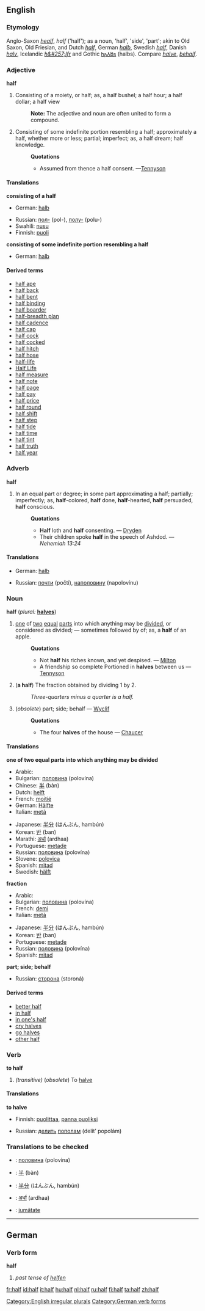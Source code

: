 {{webster}}
==English==

{{rank|mother|often|themselves|268|half|certain|sent|keep}}

===Etymology===
Anglo-Saxon ''[[healf]]'', ''half'' ('half'); as a noun, 'half', 'side', 'part'; akin to Old Saxon, Old Friesian, and Dutch ''[[half#Dutch|half]]'', German ''[[halb]]'', Swedish ''[[half#Swedish|half]]'', Danish ''[[halv]]'', Icelandic ''[[h&#257;lfr]]'' and Gothic [[𐌷𐌰𐌻𐌱𐍃]] (halbs). Compare ''[[halve]]'', ''[[behalf]]''.

===Adjective===
'''half'''

#Consisting of a moiety, or half; as, a half bushel; a half hour; a half dollar; a half view
#:'''Note:''' The adjective and noun are often united to form a compound.
#Consisting of some indefinite portion resembling a half; approximately a half, whether more or less; partial; imperfect; as, a half dream; half knowledge.
#:'''Quotations'''
#:*Assumed from thence a half consent. —[[Tennyson]]

====Translations====

'''consisting of a half'''
{{top}}
*German: [[halb]]
{{mid}}
*Russian: [[пол-]] (pol-), [[полу-]] (polu-)
*Swahili: [[nusu]]
*Finnish: [[puoli]]
{{bottom}}

'''consisting of some indefinite portion resembling a half'''
{{top}}
*German: [[halb]]
{{mid}}
{{bottom}}

====Derived terms====
<!--Note: many of these are or may be hyphenated-->
*[[half ape]]<!-- (''zoölogy'') a lemur-->
*[[half back]]<!-- (''football'') See under 2d [[back]]-->
*[[half bent]]<!-- the first notch, for the [[sear point]] to enter, in the tumbler of a gunlock; the halfcock notch-->
*[[half binding]]<!-- a style of bookbinding in which only the back and corners are in leather-->
*[[half boarder]]<!-- one who boards in part; specifically, a scholar at a boarding school who takes dinner only-->
*[[half-breadth plan]]<!-- (''shipbuilding'') a horizontal plan of the half a vessel, divided lengthwise, showing the lines-->
*[[half cadence]]<!-- (''music'') a cadence on the dominant-->
*[[half cap]]<!-- (''obsolete'') a slight salute with the cap. — Shakespeare-->
*[[half cock]]<!-- the position of the cock of a gun when retained by the first notch-->
*[[half cocked]]<!-- or '''halfcocked:''' unprepared, lacking forethought; — as in go off '''half cocked'''-->
*[[half hitch]]<!-- a sailor’s knot in a rope; half of a clove hitch-->
*[[half hose]]<!-- short stockings; socks-->
*[[half-life]]<!-- The time taken for a given radioactive element to decay to half its number.-->
*[[Half Life]]<!-- A computer game-->
*[[half measure]]<!-- an imperfect or weak line of action-->
*[[half note]]<!-- (''music'') a minim, one half of a semibreve-->
*[[half page]]<!-- half of a single page, of a book.-->
*[[half pay]]<!-- half of the wages or salary; reduced pay; as, an officer on '''half pay'''-->
*[[half price]]<!-- half the ordinary price; or a price much reduced-->
*[[half round]]<!--
**(''architecture'') A molding of semicircular section
**(''mechanical'') Having one side flat and the other rounded; — said of a file-->
*[[half shift]]<!-- (''music'') a position of the hand, between the open position and the first shift, in playing on the violin and kindred instruments. See [[shift]]-->
*[[half step]]<!-- (''music'') a semitone; the smallest difference of pitch or interval, used in music-->
*[[half tide]]<!-- the time or state of the tide equally distant from ebb and flood-->
*[[half time]]<!-- half the ordinary time for work or attendance; as, the half-time system-->
*[[half tint]]<!-- (''fine arts'') a middle or intermediate tint, as in drawing or painting. See [[demitint]]-->
*[[half truth]]<!-- a statement only partially true, or which gives only a part of the truth. — [[Mrs. Browning]]-->
*[[half year]]<!-- the space of six months; one term of a school when there are two terms in a year.-->

===Adverb===
'''half'''

#In an equal part or degree; in some part approximating a half; partially; imperfectly; as, '''half'''-colored, '''half''' done, '''half'''-hearted, '''half''' persuaded, '''half''' conscious.
#:'''Quotations'''
#:*'''Half''' loth and '''half''' consenting. — [[Dryden]]
#:*Their children spoke '''half''' in the speech of Ashdod. — ''Nehemiah 13:24''

====Translations====
{{top}}
*German: [[halb]]
{{mid}}
*Russian: [[почти]] (počtí), [[наполовину]] (napolovínu)
{{bottom}}

===Noun===
'''half''' (''plural:'' '''[[halves]]''')

#[[one]] of [[two]] [[equal]] [[part]]s into which anything may be [[divide]]d, or considered as divided; — sometimes followed by of; as, a '''half''' of an apple.
#:'''Quotations'''
#:*Not '''half''' his riches known, and yet despised. — [[Milton]]
#:*A friendship so complete Portioned in '''halves''' between us — [[Tennyson]]
#{{arithmetic}} ('''a half''') The fraction obtained by dividing 1 by 2.
#:''Three-quarters minus a quarter is a half.''
#(''obsolete'') part; side; behalf — [[Wyclif]]
#:'''Quotations'''
#:*The four '''halves''' of the house — [[Chaucer]]

====Translations====

'''one of two equal parts into which anything may be divided'''
{{top}}
*Arabic: {{ARchar|[[نصف]]}} {{Unicode|(nuʂf)}}
*Bulgarian: [[половина]] (polovína) {{f}}
*Chinese: [[半]] (bàn)
*Dutch: [[helft]]
*French: [[moitié]] {{f}}
*German: [[Hälfte]] {{f}}
*Italian: [[metà]] {{f}}
{{mid}}
*Japanese: [[半分]] (はんぶん, hambún)
*Korean: [[반]] (ban)
*Marathi: [[अर्धा]] (ardhaa)
*Portuguese: [[metade]] {{f}}
*Russian: [[половина]] (polovína) {{f}}
*Slovene: [[polovica]] {{f}}
*Spanish: [[mitad]] {{f}}
*Swedish: [[hälft]]
{{bottom}}

'''fraction'''
{{top}}
*Arabic: {{ARchar|[[نصف]]}} {{Unicode|(nuʂf)}}
*Bulgarian: [[половина]] (polovína) {{f}}
*French: [[demi]] {{m}}
*Italian: [[metà]] {{f}}
{{mid}}
*Japanese: [[半分]] (はんぶん, hambún)
*Korean: [[반]] (ban)
*Portuguese: [[metade]] {{f}}
*Russian: [[половина]] (polovína) {{f}}
*Spanish: [[mitad]] {{f}}
{{bottom}}

'''part; side; behalf'''
{{top}}
{{mid}}
*Russian: [[сторона]] (storoná) {{f}}
{{bottom}}

====Derived terms====
*[[better half]]
*[[in half]]<!-- (''colloquial'') an expression sometimes used improperly instead of in or into halves; as, to cut in half. — [[Dickens]]-->
*[[in one's half]]<!-- [[on one's half]]: (''obsolete'') in one's behalf; on one's part-->
*[[cry halves]]<!-- to claim an equal share with another-->
*[[go halves]]<!-- to share equally between two.-->
*[[other half]]

===Verb===
'''to half'''

#''(transitive)'' (''obsolete'') To [[halve]]<!--. — [[Sir H. Wotton]]-->

====Translations====

'''to halve'''
{{top}}
*Finnish: [[puolittaa]], [[panna puoliksi]]
{{mid}}
*Russian: [[делить]] [[пополам]] (delít’ popolám)
{{bottom}}

===Translations to be checked===
<!--Remove this section once all of the translations below have been moved into the tables above.-->
{{checktrans}}

*{{ttbc|Bulgarian}}: [[половина]] (polovína) {{f}}
*{{ttbc|Chinese}}: [[半]] (bàn)
*{{ttbc|Japanese}}: [[半分]] (はんぶん, hambún)
*{{ttbc|Marathi}}: [[अर्धा]] (ardhaa)
*{{ttbc|Romanian}}: [[jumătate]]

[[Category:English irregular plurals]]

-----

==German==
===Verb form===
'''half'''

# ''past tense of [[helfen]]''
[[Category:German verb forms]]

[[fr:half]]
[[id:half]]
[[it:half]]
[[hu:half]]
[[nl:half]]
[[ru:half]]
[[fi:half]]
[[ta:half]]
[[zh:half]]
